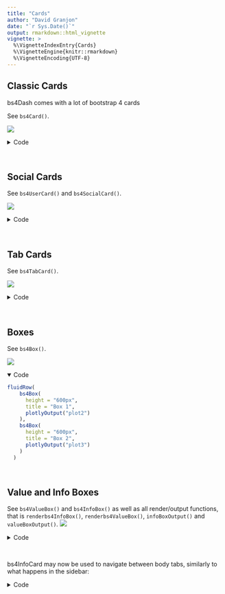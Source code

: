 ```yaml
---
title: "Cards"
author: "David Granjon"
date: "`r Sys.Date()`"
output: rmarkdown::html_vignette
vignette: >
  %\VignetteIndexEntry{Cards}
  %\VignetteEngine{knitr::rmarkdown}
  %\VignetteEncoding{UTF-8}
---
```


## Classic Cards

bs4Dash comes with a lot of bootstrap 4 cards

See `bs4Card()`.

<img src="figures/bs4Cards.png">
<br>

<details>
<summary>Code</summary>
```r
fluidRow(
    bs4Card(
      title = "Closable card with dropdown", 
      closable = TRUE, 
      width = 6,
      status = "warning", 
      solidHeader = FALSE, 
      collapsible = TRUE,
      labelText = 1,
      labelStatus = "danger",
      labelTooltip = "Hi Bro!",
      dropdownIcon = "wrench",
      dropdownMenu = dropdownItemList(
        dropdownItem(url = "https://www.google.com", name = "Link to google"),
        dropdownItem(url = "#", name = "item 2"),
        dropdownDivider(),
        dropdownItem(url = "#", name = "item 3")
      ),
      plotOutput("plot")
    ),
    bs4Card(
      title = "Closable card with gradient", 
      closable = TRUE, 
      width = 6,
      status = "warning", 
      solidHeader = FALSE, 
      gradientColor = "success",
      collapsible = TRUE,
      plotOutput("distPlot")
    ),
    bs4Card(
      title = "Card with solidHeader and elevation", 
      elevation = 4,
      closable = TRUE, 
      width = 6,
      solidHeader = TRUE, 
      status = "primary",
      collapsible = TRUE,
      plot_ly(z = ~volcano) %>% add_surface()
    )
  )
```
</details>
<br>

## Social Cards

See `bs4UserCard()` and `bs4SocialCard()`.

<img src="figures/bs4SocialCards.png">
<br>

<details>
<summary>Code</summary>
```r
fluidRow(
    bs4UserCard(
      src = "https://adminlte.io/themes/AdminLTE/dist/img/user1-128x128.jpg",
      status = "info",
      title = "User card type 1",
      subtitle = "a subtitle here",
      elevation = 4,
      "Any content here"
    ),
    bs4UserCard(
      type = 2,
      src = "https://adminlte.io/themes/AdminLTE/dist/img/user7-128x128.jpg",
      status = "success",
      imageElevation = 4,
      title = "User card type 2",
      subtitle = "a subtitle here",
      bs4ProgressBar(
        value = 5,
        striped = FALSE,
        status = "info"
      ),
      bs4ProgressBar(
        value = 5,
        striped = TRUE,
        status = "warning",
        width = "20%"
      )
    )
  ),
  fluidRow(
    bs4SocialCard(
      title = "Social Card",
      subtitle = "example-01.05.2018",
      src = "https://adminlte.io/themes/AdminLTE/dist/img/user4-128x128.jpg",
      "Some text here!",
      comments = tagList(
        lapply(X = 1:10, FUN = function(i) {
          cardComment(
            src = "https://adminlte.io/themes/AdminLTE/dist/img/user3-128x128.jpg",
            title = paste("Comment", i),
            date = "01.05.2018",
            paste0("The ", i, "-th comment")
          )
        })
      ),
      footer = "The footer here!"
    ),
    bs4Card(
      title = "Box with user comment",
      status = "primary",
      userPost(
        id = 1,
        src = "https://adminlte.io/themes/AdminLTE/dist/img/user1-128x128.jpg",
        author = "Jonathan Burke Jr.",
        description = "Shared publicly - 7:30 PM today",
        "Lorem ipsum represents a long-held tradition for designers, 
       typographers and the like. Some people hate it and argue for 
       its demise, but others ignore the hate as they create awesome 
       tools to help create filler text for everyone from bacon 
       lovers to Charlie Sheen fans.",
        userPostTagItems(
          userPostTagItem(bs4Badge("item 1", status = "warning")),
          userPostTagItem(bs4Badge("item 2", status = "danger"))
        )
      ),
      userPost(
        id = 2,
        src = "https://adminlte.io/themes/AdminLTE/dist/img/user6-128x128.jpg",
        author = "Adam Jones",
        description = "Shared publicly - 5 days ago",
        userPostMedia(src = "https://adminlte.io/themes/AdminLTE/dist/img/photo2.png"),
        userPostTagItems(
          userPostTagItem(bs4Badge("item 1", status = "info")),
          userPostTagItem(bs4Badge("item 2", status = "danger"))
        )
      )
    )
  ),
  fluidRow(
    bs4Card(
      status = "primary",
      width = 3,
      solidHeader = TRUE,
      cardProfile(
        src = "https://adminlte.io/themes/AdminLTE/dist/img/user4-128x128.jpg",
        title = "Nina Mcintire",
        subtitle = "Software Engineer",
        cardProfileItemList(
          bordered = TRUE,
          cardProfileItem(
            title = "Followers",
            description = 1322
          ),
          cardProfileItem(
            title = "Following",
            description = 543
          ),
          cardProfileItem(
            title = "Friends",
            description = 13287
          )
        )
      )
    ),
    bs4Card(
      title = "Card with messages",
      width = 9,
      userMessages(
        width = 12,
        status = "success",
        userMessage(
          author = "Alexander Pierce",
          date = "20 Jan 2:00 pm",
          src = "https://adminlte.io/themes/AdminLTE/dist/img/user1-128x128.jpg",
          side = NULL,
          "Is this template really for free? That's unbelievable!"
        ),
        userMessage(
          author = "Dana Pierce",
          date = "21 Jan 4:00 pm",
          src = "https://adminlte.io/themes/AdminLTE/dist/img/user5-128x128.jpg",
          side = "right",
          "Indeed, that's unbelievable!"
        )
      )
    )
  )
```
</details>
<br>

## Tab Cards

See `bs4TabCard()`.

<img src="figures/bs4TabCards.png">
<br>

<details>
<summary>Code</summary>
```r
fluidRow(
    column(
      width = 6,
      bs4TabCard(
        title = "A card with tabs",
        elevation = 2,
        width = 12,
        bs4TabPanel(
          tabName = "Tab 1",
          active = FALSE,
          "A wonderful serenity has taken possession of my entire soul,
          like these sweet mornings of spring which I enjoy with my
          whole heart. I am alone, and feel the charm of existence in
          this spot, which was created for the bliss of souls like mine.
          I am so happy, my dear friend, so absorbed in the exquisite sense
          of mere tranquil existence, that I neglect my talents. I should be
          incapable of drawing a single stroke at the present moment; and yet
          I feel that I never was a greater artist than now"
        ),
        bs4TabPanel(
          tabName = "Tab 2",
          active = TRUE,
          "The European languages are members of the same family.
          Their separate existence is a myth. For science, music,
          sport, etc, Europe uses the same vocabulary. The languages
          only differ in their grammar, their pronunciation and their
          most common words. Everyone realizes why a new common
          language would be desirable: one could refuse to pay expensive
          translators. To achieve this, it would be necessary to have
          uniform grammar, pronunciation and more common words. If several
          languages coalesce, the grammar of the resulting language is
          more simple and regular than that of the individual languages."
        ),
        bs4TabPanel(
          tabName = "Tab 3",
          active = FALSE,
          "Lorem Ipsum is simply dummy text of the printing and
          typesetting industry. Lorem Ipsum has been the industry's
          standard dummy text ever since the 1500s, when an unknown
          printer took a galley of type and scrambled it to make a
          type specimen book. It has survived not only five centuries,
          but also the leap into electronic typesetting, remaining
          essentially unchanged. It was popularised in the 1960s with
          the release of Letraset sheets containing Lorem Ipsum passages,
          and more recently with desktop publishing software like Aldus
          PageMaker including versions of Lorem Ipsum."
        )
      )
    ),
    column(
      width = 6,
      bs4TabCard(
        title = "A card with tabs",
        side = "right",
        elevation = 2,
        width = 12,
        bs4TabPanel(
          tabName = "Tab 4",
          active = FALSE,
          "A wonderful serenity has taken possession of my entire soul,
          like these sweet mornings of spring which I enjoy with my
          whole heart. I am alone, and feel the charm of existence in
          this spot, which was created for the bliss of souls like mine.
          I am so happy, my dear friend, so absorbed in the exquisite sense
          of mere tranquil existence, that I neglect my talents. I should be
          incapable of drawing a single stroke at the present moment; and yet
          I feel that I never was a greater artist than now"
        ),
        bs4TabPanel(
          tabName = "Tab 5",
          active = TRUE,
          "The European languages are members of the same family.
          Their separate existence is a myth. For science, music,
          sport, etc, Europe uses the same vocabulary. The languages
          only differ in their grammar, their pronunciation and their
          most common words. Everyone realizes why a new common
          language would be desirable: one could refuse to pay expensive
          translators. To achieve this, it would be necessary to have
          uniform grammar, pronunciation and more common words. If several
          languages coalesce, the grammar of the resulting language is
          more simple and regular than that of the individual languages."
        ),
        bs4TabPanel(
          tabName = "Tab 6",
          active = FALSE,
          "Lorem Ipsum is simply dummy text of the printing and
          typesetting industry. Lorem Ipsum has been the industry's
          standard dummy text ever since the 1500s, when an unknown
          printer took a galley of type and scrambled it to make a
          type specimen book. It has survived not only five centuries,
          but also the leap into electronic typesetting, remaining
          essentially unchanged. It was popularised in the 1960s with
          the release of Letraset sheets containing Lorem Ipsum passages,
          and more recently with desktop publishing software like Aldus
          PageMaker including versions of Lorem Ipsum."
        )
      )
    )
  )
```
</details>
<br>

## Boxes

See `bs4Box()`.

<img src="figures/bs4Boxes.png">
<br>

<details open>
<summary>Code</summary>
```r
fluidRow(
    bs4Box(
      height = "600px",
      title = "Box 1",
      plotlyOutput("plot2")
    ),
    bs4Box(
      height = "600px",
      title = "Box 2",
      plotlyOutput("plot3")
    )
  )
```
</details>
<br>

## Value and Info Boxes

See `bs4ValueBox()` and `bs4InfoBox()` as well as all render/output functions, that is `renderbs4InfoBox()`, `renderbs4ValueBox()`, `infoBoxOutput()` and `valueBoxOutput()`.
<img src="figures/bs4InfoBoxes.png">
<br>

<details>
<summary>Code</summary>
```r
h4("Value Boxes"),
  fluidRow(
    bs4ValueBox(
      value = 150,
      subtitle = "New orders",
      status = "primary",
      icon = "shopping-cart",
      href = "#"
    ),
    bs4ValueBox(
      elevation = 4,
      value = "53%",
      subtitle = "New orders",
      status = "danger",
      icon = "cogs"
    ),
    bs4ValueBox(
      value = "44",
      subtitle = "User Registrations",
      status = "warning",
      icon = "sliders"
    ),
    bs4ValueBox(
      value = "53%",
      subtitle = "Bounce rate",
      status = "success",
      icon = "database"
    )
  ),
  h4("Info Boxes"),
  fluidRow(
    bs4InfoBox(
      title = "Messages",
      value = 1410,
      icon = "envelope"
    ),
    bs4InfoBox(
      title = "Bookmarks",
      status = "info",
      value = 240,
      icon = "bookmark"
    ),
    bs4InfoBox(
      title = "Comments",
      gradientColor = "danger",
      value = 41410,
      icon = "comments"
    )
  )
```
</details>
<br>


bs4InfoCard may now be used to navigate between body tabs, similarly to what happens in the sidebar:

<details>
<summary>Code</summary>
```r
shiny::shinyApp(
  ui = bs4DashPage(
    enable_preloader = TRUE,
    navbar = bs4DashNavbar(),
    sidebar = bs4DashSidebar(
      bs4SidebarMenu(
        bs4SidebarMenuItem(
          tabName = "Tab1",
          text = "Tab 1",
          icon = "card"
        ),
        bs4SidebarMenuItem(
          tabName = "Tab2",
          text = "Tab 2",
          icon = "card"
        )
      )
    ),
    controlbar = bs4DashControlbar(),
    footer = bs4DashFooter(),
    title = "test",
    body = bs4DashBody(
      bs4TabItems(
        bs4TabItem(
          tabName = "Tab1",
          bs4InfoBox(
            title = "Messages",
            value = "You are on Tab 1",
            icon = "envelope",
            tabName = "Tab2"
          )
        ),
        bs4TabItem(
          tabName = "Tab2",
          bs4InfoBox(
            title = "Messages",
            value = "You are on Tab 2",
            icon = "envelope",
            tabName = "Tab1"
          )
        )
      )
    )
  ),
  server = function(input, output) {}
)
```
</details>
<br>